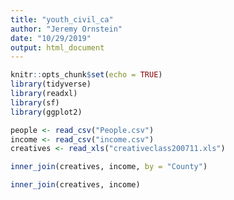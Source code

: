 ```yaml
---
title: "youth_civil_ca"
author: "Jeremy Ornstein"
date: "10/29/2019"
output: html_document
---
```


```r
knitr::opts_chunk$set(echo = TRUE)
library(tidyverse)
library(readxl)
library(sf)
library(ggplot2)
```

```r
people <- read_csv("People.csv")
income <- read_csv("income.csv")
creatives <- read_xls("creativeclass200711.xls")

inner_join(creatives, income, by = "County")

inner_join(creatives, income)
```

